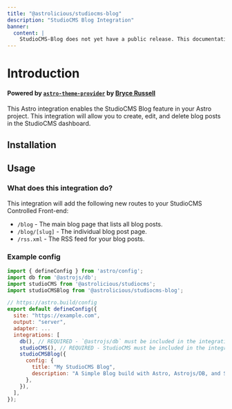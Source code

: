 ```yaml
---
title: "@astrolicious/studiocms-blog"
description: "StudioCMS Blog Integration"
banner:
  content: |
    StudioCMS-Blog does not yet have a public release. This documentation is a preview of what's to come.
---
```



# Introduction

#### Powered by [`astro-theme-provider`](https://github.com/astrolicious/astro-theme-provider) by [Bryce Russell](https://github.com/BryceRussell)

This Astro integration enables the StudioCMS Blog feature in your Astro project. This integration will allow you to create, edit, and delete blog posts in the StudioCMS dashboard.

## Installation

<PackageManagers type="exec" pkg="astro" args="add @astrolicious/studiocms-blog" />

## Usage

### What does this integration do?

This integration will add the following new routes to your StudioCMS Controlled Front-end:

- `/blog` - The main blog page that lists all blog posts.
- `/blog/[slug]` - The individual blog post page.
- `/rss.xml` - The RSS feed for your blog posts.

### Example config

```js title="astro.config.mjs"
import { defineConfig } from 'astro/config';
import db from '@astrojs/db';
import studioCMS from '@astrolicious/studiocms';
import studioCMSBlog from '@astrolicious/studiocms-blog';

// https://astro.build/config
export default defineConfig({
  site: "https://example.com",
  output: "server",
  adapter: ...
  integrations: [ 
    db(), // REQUIRED - `@astrojs/db` must be included in the integrations list
    studioCMS(), // REQUIRED - StudioCMS must be included in the integrations list
    studioCMSBlog({
      config: {
        title: "My StudioCMS Blog",
        description: "A Simple Blog build with Astro, Astrojs/DB, and StudioCMS.".
      },
    }), 
  ],
});
```
